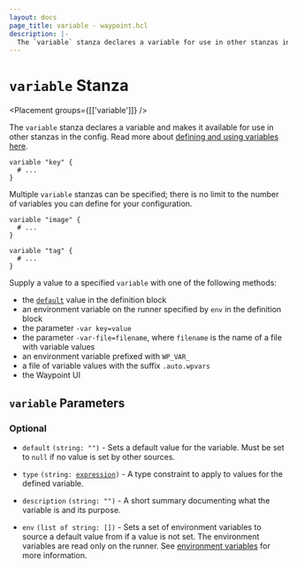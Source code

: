 ```yaml
---
layout: docs
page_title: variable - waypoint.hcl
description: |-
  The `variable` stanza declares a variable for use in other stanzas in the config.
---
```


# `variable` Stanza

<Placement groups={[['variable']]} />

The `variable` stanza declares a variable and makes it available for use in
other stanzas in the config. Read more about
[defining and using variables here](/waypoint/docs/waypoint-hcl/variables/input).

```hcl
variable "key" {
  # ...
}
```

Multiple `variable` stanzas can be specified; there is no limit to the number
of variables you can define for your configuration.

```hcl
variable "image" {
  # ...
}

variable "tag" {
  # ...
}
```

Supply a value to a specified `variable` with one of the following methods:

- the [`default`][inpage-default] value in the definition block
- an environment variable on the runner specified by `env` in the definition block
- the parameter `-var key=value`
- the parameter `-var-file=filename`, where `filename` is the name of a file
  with variable values
- an environment variable prefixed with `WP_VAR_`
- a file of variable values with the suffix `.auto.wpvars`
- the Waypoint UI

## `variable` Parameters

### Optional

[inpage-default]: #default

- `default` `(string: "")` - Sets a default value for the variable.
  Must be set to `null` if no value is set by other sources.

- `type` <code>(string: [expression][expression])</code> - A type constraint
  to apply to values for the defined variable.

- `description` `(string: "")` - A short summary documenting what the variable
  is and its purpose.

- `env` `(list of string: [])` - Sets a set of environment variables to source
  a default value from if a value is not set. The environment variables are read
  only on the runner. See [environment variables](/waypoint/docs/waypoint-hcl/variables/input#environment-variables) for more information.

[expression]: /waypoint/docs/waypoint-hcl/syntax/expressions#types-and-values 'Expressions: Types and Values'
